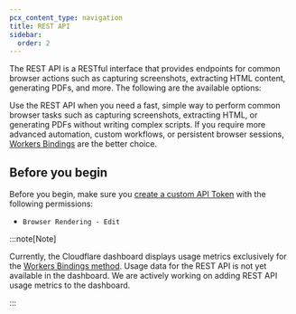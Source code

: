 ```yaml
---
pcx_content_type: navigation
title: REST API
sidebar:
  order: 2
---
```


The REST API is a RESTful interface that provides endpoints for common browser actions such as capturing screenshots, extracting HTML content, generating PDFs, and more.
The following are the available options:


<DirectoryListing />

Use the REST API when you need a fast, simple way to perform common browser tasks such as capturing screenshots, extracting HTML, or generating PDFs without writing complex scripts. If you require more advanced automation, custom workflows, or persistent browser sessions, [Workers Bindings](/browser-rendering/workers-bindings/) are the better choice.

## Before you begin

Before you begin, make sure you [create a custom API Token](/fundamentals/api/get-started/create-token/) with the following permissions:

- `Browser Rendering - Edit`

:::note[Note]

Currently, the Cloudflare dashboard displays usage metrics exclusively for the [Workers Bindings method](/browser-rendering/workers-bindings/). Usage data for the REST API is not yet available in the dashboard. We are actively working on adding REST API usage metrics to the dashboard.

:::

